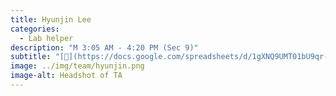 ```yaml
---
title: Hyunjin Lee
categories: 
  - Lab helper
description: "M 3:05 AM - 4:20 PM (Sec 9)"
subtitle: "[🔗](https://docs.google.com/spreadsheets/d/1gXNQ9UMT01bU9qr-YDsA2GIpslldHmfwPg1gcOj2GTA/edit?usp=sharing)"
image: ../img/team/hyunjin.png
image-alt: Headshot of TA
---
```

